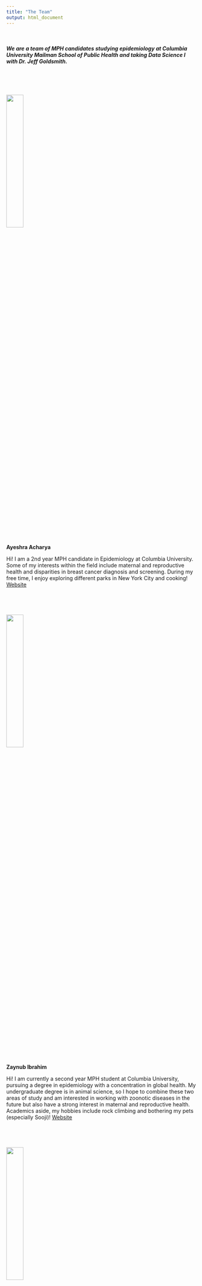 ```yaml
---
title: "The Team"
output: html_document
---
```


<br>

##### We are a team of MPH candidates studying epidemiology at Columbia University Mailman School of Public Health and taking Data Science I with Dr. Jeff Goldsmith.

<br>


# <img src="images/ayeshra.jpg" style="width:30%" class="left"> 
**Ayeshra Acharya**

Hi! I am a 2nd year MPH candidate in Epidemiology at Columbia University. Some of my interests within the field include maternal and reproductive health and disparities in breast cancer diagnosis and screening. During my free time, I enjoy exploring different parks in New York City and cooking! [Website](https://aacharya7.github.io/)

<br>

# <img src="images/zaynub.jpg" style="width:30%" class="left"> 
**Zaynub Ibrahim**

Hi! I am currently a second year MPH student at Columbia University, pursuing a degree in epidemiology with a concentration in global health. My undergraduate degree is in animal science, so I hope to combine these two areas of study and am interested in working with zoonotic diseases in the future but also have a strong interest in maternal and reproductive health. Academics aside, my hobbies include rock climbing and bothering my pets (especially Sooji)! [Website](https://zaynub.github.io/zi2125.github.io/)

<br>

# <img src="images/cynthia.jpg" style="width:30%" class="left"> 
**Cynthia Liu**

Text about Cynthia.

<br> 

# <img src="images/shelley.jpg" style="width:30%" class="left"> 
**Shelley Shen** 

Hi, I'm Shelley and my degree focuses on epidemiology and health policy. My professional interests include the built environment, chronic disease, health disparities, and policy effectiveness. I hope to utilize data analysis and visualization to influence policies that can improve our physical and social environments and, subsequently, transform our health outcomes. Outside the classroom, I enjoy hiking, skiing, visiting art museums, and exploring new recipes. [Website](https://shelley-shen.github.io/)

<br>

# <img src="images/sooji.jpg" style="width:30%" class="left"> 
**Sooji**

Hi, I'm Sooji! Just a little ouch mouse that enjoys sleeping all day and getting belly rubs. Sometimes I wake up for snacks (my favorites are egg yolks and blueberries!). My role in providing moral support for this project was extremely important and I take my job very seriously! [Instagram](https://www.instagram.com/sooji.the.hedgehog/)
